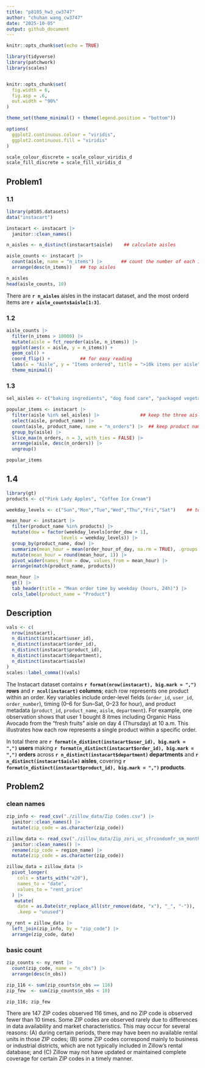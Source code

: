 ```yaml
---
title: "p8105_hw3_cw3747"
author: "chuhan wang_cw3747"
date: "2025-10-05"
output: github_document
---
```


```r
knitr::opts_chunk$set(echo = TRUE)
```

```r
library(tidyverse)
library(patchwork)
library(scales)


knitr::opts_chunk$set(
  fig.width = 6,
  fig.asp = .6,
  out.width = "90%"
)

theme_set(theme_minimal() + theme(legend.position = "bottom"))

options(
  ggplot2.continuous.colour = "viridis",
  ggplot2.continuous.fill = "viridis"
)

scale_colour_discrete = scale_colour_viridis_d
scale_fill_discrete = scale_fill_viridis_d
```

## Problem1
### 1.1
```r
library(p8105.datasets)
data("instacart")
```

```r
instacart <- instacart |>
  janitor::clean_names() 

n_aisles <- n_distinct(instacart$aisle)    ## calculate aisles

aisle_counts <- instacart |>
  count(aisle, name = "n_items") |>       ## count the number of each item
  arrange(desc(n_items))   ## top aisles

n_aisles
head(aisle_counts, 10)
```
There are **`r n_aisles`** aisles in the instacart dataset, and the most orderd items are **`r aisle_counts$aisle[1:3]`**.

### 1.2
```r
aisle_counts |>
  filter(n_items > 10000) |>
  mutate(aisle = fct_reorder(aisle, n_items)) |>
  ggplot(aes(x = aisle, y = n_items)) +
  geom_col() +
  coord_flip() +           ## for easy reading
  labs(x = "Aisle", y = "Items ordered", title = ">10k items per aisle") +
  theme_minimal()
```

### 1.3
```r
sel_aisles <- c("baking ingredients", "dog food care", "packaged vegetables fruits")

popular_items <- instacart |>
  filter(aisle %in% sel_aisles) |>               ## keep the three aisles
  select(aisle, product_name) |>                  
  count(aisle, product_name, name = "n_orders") |>  ## keep product name and number
  group_by(aisle) |>
  slice_max(n_orders, n = 3, with_ties = FALSE) |>
  arrange(aisle, desc(n_orders)) |>
  ungroup()

popular_items
```

## 1.4
```r
library(gt)
products <- c("Pink Lady Apples", "Coffee Ice Cream")

weekday_levels <- c("Sun","Mon","Tue","Wed","Thu","Fri","Sat")    ## to make readable

mean_hour <- instacart |>
  filter(product_name %in% products) |>
  mutate(dow = factor(weekday_levels[order_dow + 1],
                    levels = weekday_levels)) |>
  group_by(product_name, dow) |>
  summarize(mean_hour = mean(order_hour_of_day, na.rm = TRUE), .groups = "drop") |>
  mutate(mean_hour = round(mean_hour, 1)) |>
  pivot_wider(names_from = dow, values_from = mean_hour) |>
  arrange(match(product_name, products))

mean_hour |>
  gt() |>
  tab_header(title = "Mean order time by weekday (hours, 24h)") |>
  cols_label(product_name = "Product")
```

## Description
```r
vals <- c(
  nrow(instacart),
  n_distinct(instacart$user_id),
  n_distinct(instacart$order_id),
  n_distinct(instacart$product_id),
  n_distinct(instacart$department),
  n_distinct(instacart$aisle)
)
scales::label_comma()(vals)
```

The Instacart dataset contains **`r format(nrow(instacart), big.mark = ",")` rows** and **`r ncol(instacart)` columns**; each row represents one product within an order. Key variables include order-level fields (`order_id`, `user_id`, `order_number`), timing (0–6 for Sun–Sat, 0–23 for hour), and product metadata (`product_id`, `product_name`, `aisle`, `department`). For example, one observation shows that user 1 bought 8 itmes including Organic Hass Avocado from the “fresh fruits” aisle on day 4 (Thursday) at 10 a.m. This illustrates how each row represents a single product within a specific order.

In total there are **`r format(n_distinct(instacart$user_id), big.mark = ",")` users** making **`r format(n_distinct(instacart$order_id), big.mark = ",")` orders** across **`r n_distinct(instacart$department)` departments** and **`r n_distinct(instacart$aisle)` aisles**, covering **`r format(n_distinct(instacart$product_id), big.mark = ",")` products**.

## Problem2
### clean names
```r
zip_info <- read_csv("./zillow_data/Zip Codes.csv") |>
  janitor::clean_names() |>
  mutate(zip_code = as.character(zip_code))

zillow_data <- read_csv("./zillow_data/Zip_zori_uc_sfrcondomfr_sm_month_NYC.csv") |>
  janitor::clean_names() |>
  rename(zip_code = region_name) |>
  mutate(zip_code = as.character(zip_code))
```

```r
zillow_data = zillow_data |>
  pivot_longer(
    cols = starts_with("x20"),
    names_to = "date",
    values_to = "rent_price"
  ) |>
   mutate(
    date = as.Date(str_replace_all(str_remove(date, "x"), "_", "-")),
    .keep = "unused")
```

```r
ny_rent = zillow_data |>
  left_join(zip_info, by = "zip_code") |>
  arrange(zip_code, date)
```

### basic count
```r
zip_counts <- ny_rent |>
  count(zip_code, name = "n_obs") |>
  arrange(desc(n_obs))

zip_116 <- sum(zip_counts$n_obs == 116)
zip_few  <- sum(zip_counts$n_obs < 10)

zip_116; zip_few
```
There are 147 ZIP codes observed 116 times, and no ZIP code is observed fewer than 10 times. Some ZIP codes are observed rarely due to differences in data availability and market characteristics. This may occur for several reasons: (A) during certain periods, there may have been no available rental units in those ZIP codes; (B) some ZIP codes correspond mainly to business or industrial districts, which are not typically included in Zillow’s rental database; and (C) Zillow may not have updated or maintained complete coverage for certain ZIP codes in a timely manner.

